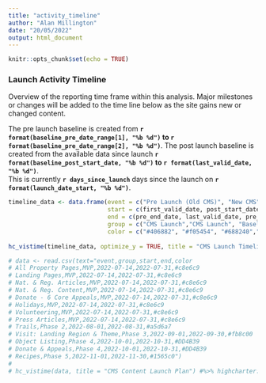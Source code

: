 ```yaml
---
title: "activity_timeline"
author: "Alan Millington"
date: "20/05/2022"
output: html_document
---
```


```r
knitr::opts_chunk$set(echo = TRUE)
```

### Launch Activity Timeline

Overview of the reporting time frame within this analysis. Major milestones or changes will be added to the time line below as the site gains new or changed content.

The pre launch baseline is created from **`r format(baseline_pre_date_range[1], "%b %d")` to `r format(baseline_pre_date_range[2], "%b %d")`**.
The post launch baseline is created from the available data since launch **`r format(baseline_post_start_date, "%b %d")` to `r format(last_valid_date, "%b %d")`**.  
This is currently **`r days_since_launch`** days since the launch on **`r format(launch_date_start, "%b %d")`**.

```r
timeline_data <- data.frame(event = c("Pre Launch (Old CMS)", "New CMS", "Pre Baseline (30 Days)", paste0("Post Baseline (",baseline_days_count," Days)")),
                            start = c(first_valid_date, post_start_date, pre_end_date_30, last_valid_date-30),
                            end = c(pre_end_date, last_valid_date, pre_end_date, last_valid_date),
                            group = c("CMS Launch","CMS Launch", "Baseline", "Baseline"),
                            color = c("#406882", "#f05454", "#688240","#688240"))
                            
hc_vistime(timeline_data, optimize_y = TRUE, title = "CMS Launch Timeline - GANTT") %>% highcharter::hc_size(height = 250) 

# data <- read.csv(text="event,group,start,end,color
# All Property Pages,MVP,2022-07-14,2022-07-31,#c8e6c9
# Landing Pages,MVP,2022-07-14,2022-07-31,#c8e6c9
# Nat. & Reg. Articles,MVP,2022-07-14,2022-07-31,#c8e6c9
# Nat. & Reg. Content,MVP,2022-07-14,2022-07-31,#c8e6c9
# Donate - 6 Core Appeals,MVP,2022-07-14,2022-07-31,#c8e6c9
# Holidays,MVP,2022-07-14,2022-07-31,#c8e6c9
# Volunteering,MVP,2022-07-14,2022-07-31,#c8e6c9
# Press Articles,MVP,2022-07-14,2022-07-31,#c8e6c9
# Trails,Phase 2,2022-08-01,2022-08-31,#a5d6a7
# Visit: Landing Region & Theme,Phase 3,2022-09-01,2022-09-30,#fb8c00
# Object Listing,Phase 4,2022-10-01,2022-10-31,#DD4B39
# Donate & Appeals,Phase 4,2022-10-01,2022-10-31,#DD4B39
# Recipes,Phase 5,2022-11-01,2022-11-30,#1565c0")
#                            
# hc_vistime(data, title = "CMS Content Launch Plan") #%>% highcharter::hc_size(height = 500)


```

